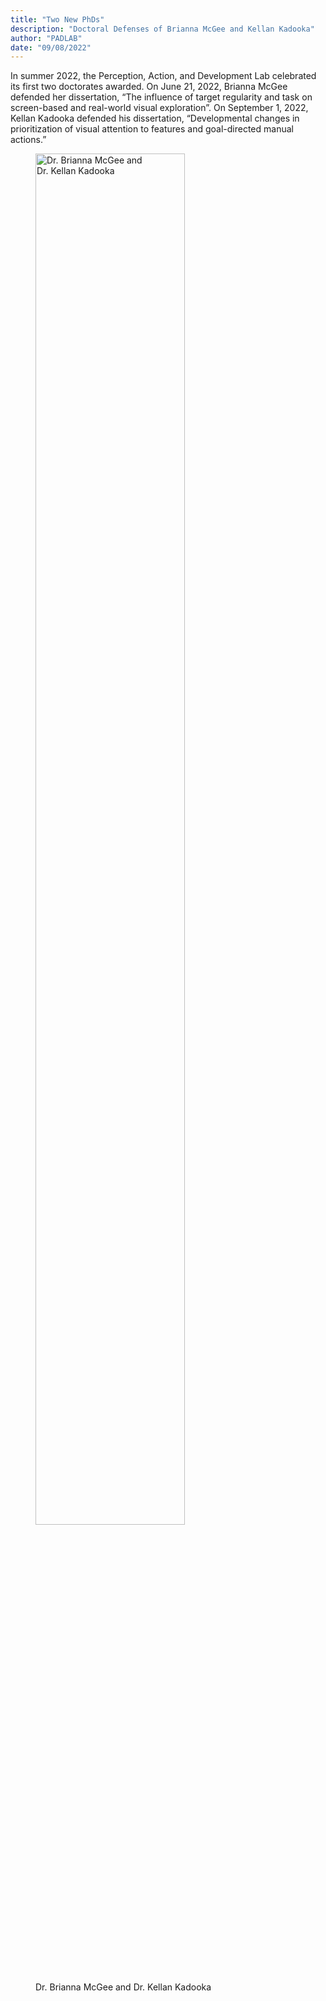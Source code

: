```yaml
---
title: "Two New PhDs"
description: "Doctoral Defenses of Brianna McGee and Kellan Kadooka"
author: "PADLAB"
date: "09/08/2022"
---
```


In summer 2022, the Perception, Action, and Development Lab celebrated its first two doctorates awarded. On June 21, 2022, Brianna McGee defended her dissertation, "The influence of target regularity and task on screen-based and real-world visual exploration". On September 1, 2022, Kellan Kadooka defended his dissertation, "Developmental changes in prioritization of visual attention to features and goal-directed manual actions."

![Dr. Brianna McGee and Dr. Kellan Kadooka](2022-images/phds.jpg){width="75%" fig-align="center"}

